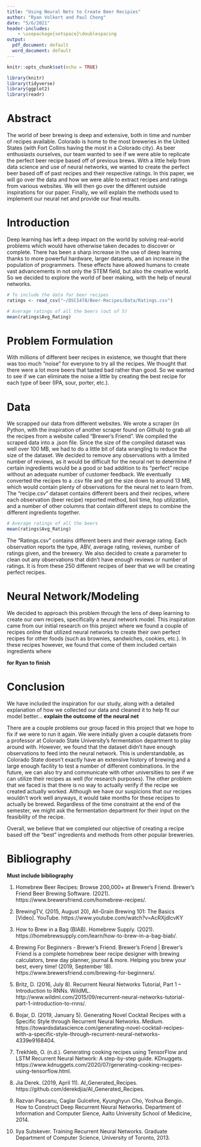 ```yaml
---
title: "Using Neural Nets to Create Beer Recipies"
author: "Ryan Volkert and Paul Chong"
date: "5/6/2021"
header-includes:
    - \usepackage{setspace}\doublespacing
output:
  pdf_document: default
  word_document: default
---
```



```r
knitr::opts_chunk$set(echo = TRUE)
```

```r
library(knitr)
library(tidyverse)
library(ggplot2)
library(readr)
```
\newcommand{\hstart}{ \colorlet{shadecolor}{orange!20}
\begin{shaded} }
\newcommand{\hstop}{  \end{shaded} \colorlet{shadecolor}{gray!10}}


# Abstract

The world of beer brewing is deep and extensive, both in time and number of recipes available. Colorado is home to the most breweries in the United States (with Fort Collins having the most in a Colorado city). As beer enthusiasts ourselves, our team wanted to see if we were able to replicate the perfect beer recipe based off of previous brews. With a little help from data science and use of neural networks, we wanted to create the perfect beer based off of past recipes and their respective ratings. In this paper, we will go over the data and how we were able to extract recipes and ratings from various websites. We will then go over the different outside inspirations for our paper. Finally, we will explain the methods used to implement our neural net and provide our final results. 

# Introduction

Deep learning has left a deep impact on the world by solving real-world problems which would have otherwise taken decades to discover or complete. There has been a sharp increase in the use of deep learning thanks to more powerful hardware, larger datasets, and an increase in the population of programmers. These effects have allowed humans to create vast advancements in not only the STEM field, but also the creative world. So we decided to explore the world of beer making, with the help of neural networks.



```r
# To include the data for beer recipes
ratings <- read_csv("~/DSCI478/Beer-Recipes/Data/Ratings.csv")
```


```r
# Average ratings of all the beers (out of 5)
mean(ratings$Avg_Rating)
```


# Problem Formulation

With millions of different beer recipes in existence, we thought that there was too much "noise" for everyone to try all the recipes. We thought that there were a lot more beers that tasted bad rather than good. So we wanted to see if we can eliminate the noise a little by creating the best recipe for each type of beer (IPA, sour, porter, etc.).

# Data

We scrapped our data from different websites. We wrote a scraper (in Python, with the inspiration of another scraper found on Github) to grab all the recipes from a website called "Brewer's Friend". We compiled the scraped data into a .json file. Since the size of the compiled dataset was well over 100 MB, we had to do a little bit of data wrangling to reduce the size of the dataset. We decided to remove any observations with a limited number of reviews, as it would be difficult for the neural net to determine if certain ingredients would be a good or bad addition to its "perfect" recipe without an adequate number of customer feedback. We eventually converted the recipes to a .csv file and got the size down to around 13 MB, which would contain plenty of observations for the neural net to learn from. The "recipe.csv" dataset contains different beers and their recipes, where each observation (beer recipe) reported method, boil time, hop utilization, and a number of other columns that contain different steps to combine the different ingredients together. 

```r
# Average ratings of all the beers 
mean(ratings$Avg_Rating)
```

The "Ratings.csv" contains different beers and their average rating. Each observation reports the type, ABV, average rating, reviews, number of ratings given, and the brewery. We also decided to create a parameter to clean out any observations that didn't have enough reviews or number of ratings. It is from these 250 different recipes of beer that we will be creating perfect recipes. 



# Neural Network/Modeling

We decided to approach this problem through the lens of deep learning to create our own recipes, specifically a neural network model. This inspiration came from our initial research on this project where we found a couple of recipes online that utilized neural networks to create their own perfect recipes for other foods (such as brownies, sandwiches, cookies, etc.). In these recipes however, we found that come of them included certain ingredients where 

**for Ryan to finish**

# Conclusion

We have included the inspiration for our study, along with a detailed explanation of how we collected our data and cleaned it to help fit our model better... **explain the outcome of the neural net**

There are a couple problems our group faced in this project that we hope to fix if we were to run it again. We were initially given a couple datasets from a professor at Colorado State University's fermentation department to play around with. However, we found that the dataset didn't have enough observations to feed into the neural network. This is understandable, as Colorado State doesn't exactly have an extensive history of brewing and a large enough facility to test a number of different combinations. In the future, we can also try and communicate with other universities to see if we can utilize their recipes as well (for research purposes). The other problem that we faced is that there is no way to actually verify if the recipe we created actually worked. Although we have our suspicions that our recipes wouldn't work well anyways, it would take months for these recipes to actually be brewed. Regardless of the time constraint at the end of the semester, we might ask the fermentation department for their input on the feasibility of the recipe. 

Overall, we believe that we completed our objective of creating a recipe based off the "best" ingredients and methods from other popular breweries. 


# Bibliography
**Must include bibliography**

1. Homebrew Beer Recipes: Browse 200,000+ at Brewer's Friend. Brewer's Friend Beer Brewing Software. (2021). https://www.brewersfriend.com/homebrew-recipes/. 

2. BrewingTV, (2015, August 20), All-Grain Brewing 101: The Basics
[Video]. YouTube. https://www.youtube.com/watch?v=AcRXjdlcvKY

3. How to Brew in a Bag (BIAB). Homebrew Supply. (2021). https://homebrewsupply.com/learn/how-to-brew-in-a-bag-biab/. 

4. Brewing For Beginners - Brewer's Friend. Brewer's Friend | Brewer's Friend is a complete homebrew beer recipe designer with brewing calculators, brew day planner, journal &amp; more. Helping you brew your best, every time! (2019, September 18). https://www.brewersfriend.com/brewing-for-beginners/. 

5. Britz, D. (2016, July 8). Recurrent Neural Networks Tutorial, Part 1 – Introduction to RNNs. WildML. http://www.wildml.com/2015/09/recurrent-neural-networks-tutorial-part-1-introduction-to-rnns/. 

6. Bojar, D. (2019, January 5). Generating Novel Cocktail Recipes with a Specific Style through Recurrent Neural Networks. Medium. https://towardsdatascience.com/generating-novel-cocktail-recipes-with-a-specific-style-through-recurrent-neural-networks-4339e9168404. 

7. Trekhleb, O. (n.d.). Generating cooking recipes using TensorFlow and LSTM Recurrent Neural Network: A step-by-step guide. KDnuggets. https://www.kdnuggets.com/2020/07/generating-cooking-recipes-using-tensorflow.html. 

8. Jia Derek. (2019, April 11). AI_Generated_Recipes. https://github.com/derekdjia/AI_Generated_Recipes.

9. Razvan Pascanu, Caglar Gulcehre, Kyunghyun Cho, Yoshua Bengio. How to Construct Deep Recurrent Neural Networks. Department of Information and Computer Sience, Aalto University School of Medicine, 2014.

10. Ilya Sutskever. Training Recurrent Neural Networks. Graduate Department of Computer Science, University of Toronto, 2013.






